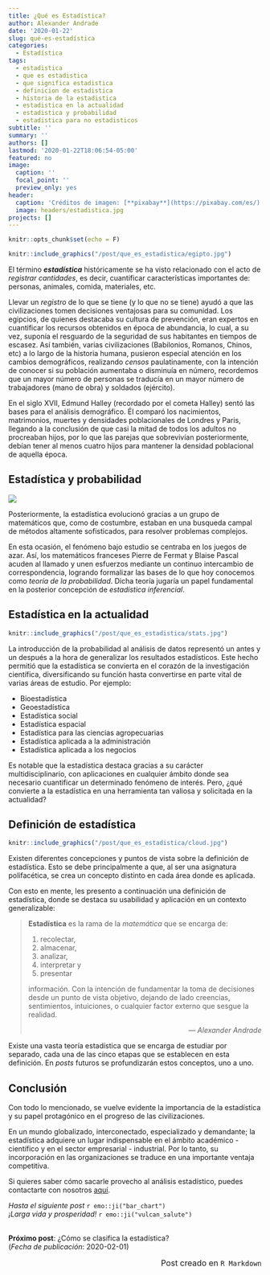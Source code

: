 ```yaml
---
title: ¿Qué es Estadística?
author: Alexander Andrade
date: '2020-01-22'
slug: qué-es-estadística
categories:
  - Estadística
tags:
  - estadistica
  - que es estadistica
  - que significa estadistica
  - definicion de estadistica
  - historia de la estadistica
  - estadistica en la actualidad
  - estadistica y probabilidad
  - estadistica para no estadisticos
subtitle: ''
summary: ''
authors: []
lastmod: '2020-01-22T18:06:54-05:00'
featured: no
image:
  caption: ''
  focal_point: ''
  preview_only: yes
header:
  caption: 'Créditos de imagen: [**pixabay**](https://pixabay.com/es/)'
  image: headers/estadistica.jpg
projects: []
---
```


```r
knitr::opts_chunk$set(echo = F)
```

```r
knitr::include_graphics("/post/que_es_estadistica/egipto.jpg")
```

El término ***estadística*** históricamente se ha visto relacionado con el acto de *registrar cantidades*, es decir, cuantificar características importantes de: personas, animales, comida, materiales, etc. 

Llevar un *registro* de lo que se tiene (y lo que no se tiene) ayudó a que las civilizaciones tomen decisiones ventajosas para su comunidad. Los egipcios, de quienes destacaba su cultura de prevención, eran expertos en cuantificar los recursos obtenidos en época de abundancia, lo cual, a su vez, suponía el resguardo de la seguridad de sus habitantes en tiempos de escasez. Así también, varias civilizaciones (Babilonios, Romanos, Chinos, etc) a lo largo de la historia humana, pusieron especial atención en los cambios demográficos, realizando *censos* paulatinamente, con la intención de conocer si su población aumentaba o disminuía en número, recordemos que un mayor número de personas se traducía en un mayor número de trabajadores (mano de obra) y soldados (ejército).

En el siglo XVII, Edmund Halley (recordado por el cometa Halley) sentó las bases para el análisis demográfico. Él comparó los nacimientos, matrimonios, muertes y densidades poblacionales de Londres y Paris, llegando a la conclusión de que casi la mitad de todos los adultos no procreaban hijos, por lo que las parejas que sobrevivían posteriormente, debían tener al menos cuatro hijos para mantener la densidad poblacional de aquella época.

## Estadística y probabilidad

![](/post/que_es_estadistica/math.jpg)

Posteriormente, la estadística evolucionó gracias a un grupo de matemáticos que, como de costumbre, estaban en una busqueda campal de métodos altamente sofisticados, para resolver problemas complejos. 

En esta ocasión, el fenómeno bajo estudio se centraba en los juegos de azar. Así, los matemáticos franceses Pierre de Fermat y Blaise Pascal acuden al llamado y unen esfuerzos mediante un continuo intercambio de correspondencia, logrando formalizar las bases de lo que hoy conocemos como *teoría de la probabilidad*. Dicha teoría jugaría un papel fundamental en la posterior concepción de *estadística inferencial*.

## Estadística en la actualidad

```r
knitr::include_graphics("/post/que_es_estadistica/stats.jpg")
```

La introducción de la probabilidad al análisis de datos representó un antes y un después a la hora de generalizar los resultados estadísticos. Este hecho permitió que la estadística se convierta en el corazón de la investigación científica, diversificando su función hasta convertirse en parte vital de varias áreas de estudio. Por ejemplo: 

- Bioestadística
- Geoestadística
- Estadística social
- Estadística espacial
- Estadística para las ciencias agropecuarias
- Estadística aplicada a la administración
- Estadística aplicada a los negocios

Es notable que la estadística destaca gracias a su carácter multidisciplinario, con aplicaciones en cualquier ámbito donde sea necesario cuantificar un determinado fenómeno de interés. Pero, ¿qué convierte a la estadística en una herramienta tan valiosa y solicitada en la actualidad?

## Definición de estadística

```r
knitr::include_graphics("/post/que_es_estadistica/cloud.jpg")
```

Existen diferentes concepciones y puntos de vista sobre la definición de estadística. Esto se debe principalmente a que, al ser una asignatura polifacética, se crea un concepto distinto en cada área donde es aplicada.

Con esto en mente, les presento a continuación una definición de estadística, donde se destaca su usabilidad y aplicación en un contexto generalizable:

>
**Estadística** es la rama de la *matemática* que se encarga de:
>
1. recolectar,
1. almacenar,
1. analizar,
1. interpretar y
1. presentar
>
información. Con la intención de fundamentar la toma de decisiones desde un punto de vista objetivo, dejando de lado creencias, sentimientos, intuiciones, o cualquier factor externo que sesgue la realidad.
<p align="right">--- *Alexander Andrade*</p>

Existe una vasta teoría estadística que se encarga de estudiar por separado, cada una de las cinco etapas que se establecen en esta definición. En *posts* futuros se profundizarán estos conceptos, uno a uno.

## Conclusión

Con todo lo mencionado, se vuelve evidente la importancia de la estadística y su papel protagónico en el progreso de las civilizaciones. 

En un mundo globalizado, interconectado, especializado y demandante; la estadística adquiere un lugar indispensable en el ámbito académico - científico y en el sector empresarial - industrial. Por lo tanto, su incorporación en las organizaciones se traduce en una importante ventaja competitiva. 

Si quieres saber cómo sacarle provecho al análisis estadístico, puedes contactarte con nosotros [aquí](https://www.estadisticaparanoestadisticos.com).

*Hasta el siguiente post* `r emo::ji("bar_chart")`  
*¡Larga vida y prosperidad!* `r emo::ji("vulcan_salute")`  

<br>
**Próximo post**: ¿Cómo se clasifica la estadística?  
(*Fecha de publicación*: 2020-02-01)

<p align="right"><font size="3">Post creado en ``R Markdown``</font></p>